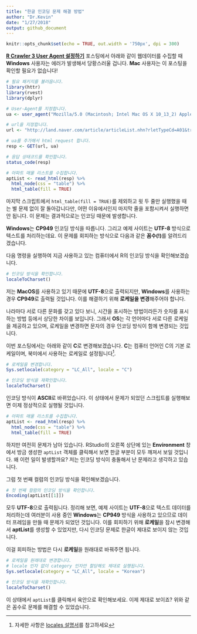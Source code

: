 ```yaml
---
title: "한글 인코딩 문제 해결 방법"
author: "Dr.Kevin"
date: "1/27/2018"
output: github_document
---
```


```r
knitr::opts_chunk$set(echo = TRUE, out.width = '750px', dpi = 300)
```

[**R Crawler 3 User Agent 설정하기**](https://mrkevinna.github.io/R-Crawler-3/) 포스팅에서 아래와 같이 웹데이터를 수집할 때 **Windows** 사용자는 에러가 발생해서 당황스러울 겁니다. **Mac** 사용자는 이 포스팅을 확인할 필요가 없습니다!

```r
# 필요 패키지를 불러옵니다.
library(httr)
library(rvest)
library(dplyr)
```

```r
# User-Agent를 지정합니다.
ua <- user_agent("Mozilla/5.0 (Macintosh; Intel Mac OS X 10_13_2) AppleWebKit/537.36 (KHTML, like Gecko) Chrome/63.0.3239.132 Safari/537.36")
```

```r
# url을 지정합니다.
url <- "http://land.naver.com/article/articleList.nhn?rletTypeCd=A01&tradeTypeCd=A1&hscpTypeCd=A01%3AA03%3AA04&cortarNo=1156011000&articleOrderCode=&siteOrderCode=&cpId=&mapX=126.9310828&mapY=37.5213899&mapLevel=10&minPrc=&maxPrc=&minWrrnt=&maxWrrnt=&minLease=&maxLease=&minSpc=&maxSpc=&subDist=&mviDate=&hsehCnt=&rltrId=&mnex=&mHscpNo=&mPtpRange=&mnexOrder=&location=&ptpNo=&bssYm=&schlCd=&cmplYn="

# ua를 추가해서 html request 합니다.
resp <- GET(url, ua)

# 응답 상태코드를 확인합니다.
status_code(resp)
```

```r
# 아파트 매물 리스트를 수집합니다.
aptList <- read_html(resp) %>% 
  html_node(css = "table") %>% 
  html_table(fill = TRUE)
```

마지막 스크립트에서 `html_table(fill = TRUE)`를 제외하고 윗 두 줄만 실행했을 때는 별 문제 없이 잘 돌아갑니다만, 어떤 이유에서인지 마지막 줄을 포함시켜서 실행하면 안 됩니다. 이 문제는 결과적으로는 인코딩 때문에 발생합니다.

**Windows**는 **CP949** 인코딩 방식을 따릅니다. 그리고 예제 사이트는 **UTF-8** 방식으로 텍스트를 처리하는데요. 이 문제를 회피하는 방식으로 다음과 같은 **꼼수(!)**를 알려드리겠습니다.

다음 명령을 실행하여 지금 사용하고 있는 컴퓨터에서 R의 인코딩 방식을 확인해보겠습니다. 

```r
# 인코딩 방식을 확인합니다.
localeToCharset()
```

저는 **MacOS**를 사용하고 있기 때문에 **UTF-8**으로 출력되지만, **Windows**를 사용하는 경우 **CP949**로 출력될 것입니다. 이를 해결하기 위해 **로케일을 변경**해주어야 합니다. 

나라마다 서로 다른 문화를 갖고 있다 보니, 시간을 표시하는 방법이라든가 숫자를 표시하는 방법 등에서 상당한 차이를 보입니다. 그래서 **OS**는 각 언어마다 서로 다른 로케일을 제공하고 있으며, 로케일을 변경하면 문자의 경우 인코딩 방식이 함께 변경되는 것입니다.

이번 포스팅에서는 아래와 같이 **C**로 변경해보겠습니다. **C**는 컴퓨터 언어인 C의 기본 로케일이며, 북미에서 사용하는 로케일로 설정됩니다^[자세한 사항은 [locales 설명서](https://stat.ethz.ch/R-manual/R-devel/library/base/html/locales.html)를 참고하세요].

```r
# 로케일을 변경합니다.
Sys.setlocale(category = "LC_All", locale = "C")

# 인코딩 방식을 재확인합니다.
localeToCharset()
```

인코딩 방식이 **ASCII**로 바뀌었습니다. 이 상태에서 문제가 되었던 스크립트를 실행해보면 이제 정상적으로 실행될 것입니다. 

```r
# 아파트 매물 리스트를 수집합니다.
aptList <- read_html(resp) %>% 
  html_node(css = "table") %>% 
  html_table(fill = TRUE)
```

하지만 여전히 문제가 남아 있습니다. RStudio의 오른쪽 상단에 있는 **Environment** 창에서 방금 생성한 `aptList` 객체를 클릭해서 보면 한글 부분이 모두 깨져서 보일 것입니다. 왜 이런 일이 발생할까요? 저는 인코딩 방식이 충돌해서 난 문제라고 생각하고 있습니다.

그럼 첫 번째 컬럼의 인코딩 방식을 확인해보겠습니다.

```r
# 첫 번째 컬럼의 인코딩 방식을 확인합니다.
Encoding(aptList[[1]])
```

모두 **UTF-8**으로 출력됩니다. 정리해 보면, 예제 사이트는 **UTF-8**으로 텍스트 데이터를 처리하는데 여러분이 사용 중인 **Windows**는 **CP949** 방식을 사용하고 있으므로 데이터 프레임을 만들 때 문제가 되었던 것입니다. 이를 회피하기 위해 **로케일**을 잠시 변경해서 **aptList**를 생성할 수 있었지만, 다시 인코딩 문제로 한글이 제대로 보이지 않는 것입니다.

이걸 회피하는 방법은 다시 **로케일**을 원래대로 바꿔주면 됩니다.

```r
# 로케일을 원래대로 변경합니다.
# locale 인자 없이 category 인자만 할당해도 제대로 실행됩니다.
Sys.setlocale(category = "LC_All", locale = "Korean")

# 인코딩 방식을 재확인합니다.
localeToCharset()
```

이 상태에서 `aptList`를 클릭해서 육안으로 확인해보세요. 이제 제대로 보이죠? 위와 같은 꼼수로 문제를 해결할 수 있었습니다. 
